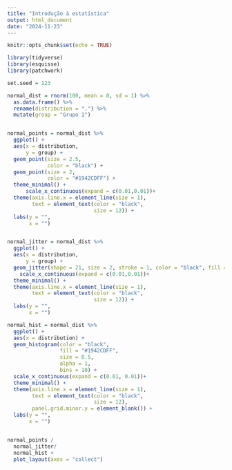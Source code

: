 ```yaml
---
title: "Introdução à estatística"
output: html_document
date: "2024-11-23"
---
```


```r
knitr::opts_chunk$set(echo = TRUE)
```

```r
library(tidyverse)
library(esquisse)
library(patchwork)
```


```r
set.seed = 123

normal_dist = rnorm(100, mean = 0, sd = 1) %>% 
  as.data.frame() %>% 
  rename(distribution = ".") %>% 
  mutate(group = "Grupo 1")


normal_points = normal_dist %>% 
  ggplot() +
  aes(x = distribution, 
      y = group) +
  geom_point(size = 2.5,
             color = "black") +
  geom_point(size = 2,
             color = "#1942CDFF") +
  theme_minimal() +
      scale_x_continuous(expand = c(0.01,0.01))+
  theme(axis.line.x = element_line(size = 1),
        text = element_text(color = "black",
                            size = 12)) +
  labs(y = "",
       x = "")


normal_jitter = normal_dist %>% 
  ggplot() +
  aes(x = distribution, 
      y = group) +
  geom_jitter(shape = 21, size = 2, stroke = 1, color = "black", fill = "#1942CDFF") +
    scale_x_continuous(expand = c(0.01,0.01))+
  theme_minimal() +
  theme(axis.line.x = element_line(size = 1),
        text = element_text(color = "black",
                            size = 12)) +
  labs(y = "",
       x = "")

normal_hist = normal_dist %>% 
  ggplot() +
  aes(x = distribution) +
  geom_histogram(color = "black",
                 fill = "#1942CDFF",
                 size = 0.5,
                 alpha = 1,
                 bins = 10) +
  scale_x_continuous(expand = c(0.01, 0.01))+
  theme_minimal() +
  theme(axis.line.x = element_line(size = 1),
        text = element_text(color = "black",
                            size = 12),
        panel.grid.minor.y = element_blank()) +
  labs(y = "",
       x = "")


normal_points /
  normal_jitter/
  normal_hist +
  plot_layout(axes = "collect")
```



